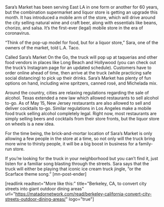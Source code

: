 Sara’s Market has been serving East LA in one form or another for 60 years, but the combination supermarket and liquor store is getting an upgrade this month. It has introduced a mobile arm of the store, which will drive around the city selling natural wine and craft beer, along with essentials like beans, chorizo, and salsa. It’s the first-ever (legal) mobile store in the era of coronavirus.

“Think of the pop-up model for food, but for a liquor store,” Sara, one of the owners of the market, told L.A. Taco. 

Called Sara’s Market On the Go, the truck will pop up at taquerias and other food vendors in places like Long Beach and Hollywood (you can check out the truck’s Instagram page for an updated schedule). Customers have to order online ahead of time, then arrive at the truck (while practicing safe social distancing) to pick up their drinks. Sara’s Market has plenty of fun options on hand, including wine spritzers, canned rosé, and Michelada mix. 

Around the country, cities are relaxing regulations regarding the sale of alcohol. Texas extended a new law which allowed restaurants to sell alcohol to-go. As of May 15, New Jersey restaurants are also allowed to sell and deliver cocktails to-go. Similar regulations in Los Angeles make a mobile food truck selling alcohol completely legal. Right now, most restaurants are simply selling beers and cocktails from their store fronts, but the liquor store on wheels is a new idea. 

For the time being, the brick-and-mortar location of Sara’s Market is only allowing a few people in the store at a time, so not only will the truck bring more wine to thirsty people, it will be a big boost in business for a family-run store. 

If you’re looking for the truck in your neighborhood but you can’t find it, just listen for a familiar song blasting through the streets. Sara says that the truck will either be playing that iconic ice cream truck jingle, “or the Scarface theme song.” [mn-post-ender]

[readlink readtext="More like this:" title="Berkeley, CA, to convert city streets into giant outdoor dining areas"  url="https://matadornetwork.com/read/berkeley-california-convert-city-streets-outdoor-dining-areas/" logo="true"]